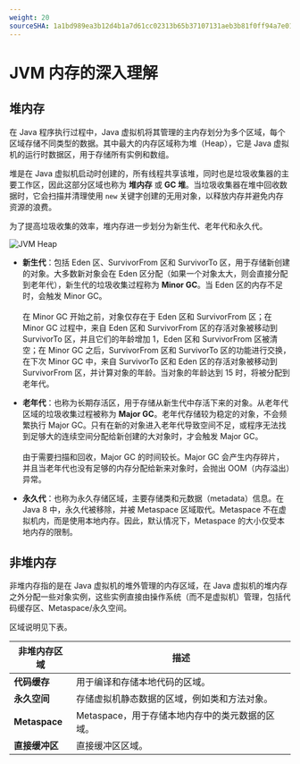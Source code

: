 ```yaml
---
weight: 20
sourceSHA: 1a1bd989ea3b12d4b1a7d61cc02313b65b37107131aeb3b81f0ff94a7e011942
---
```


# JVM 内存的深入理解

## 堆内存

在 Java 程序执行过程中，Java 虚拟机将其管理的主内存划分为多个区域，每个区域存储不同类型的数据。其中最大的内存区域称为堆（Heap），它是 Java 虚拟机的运行时数据区，用于存储所有实例和数组。

堆是在 Java 虚拟机启动时创建的，所有线程共享该堆，同时也是垃圾收集器的主要工作区，因此这部分区域也称为 **堆内存** 或 **GC 堆**。当垃圾收集器在堆中回收数据时，它会扫描并清理使用 `new` 关键字创建的无用对象，以释放内存并避免内存资源的浪费。

为了提高垃圾收集的效率，堆内存进一步划分为新生代、老年代和永久代。

![JVM Heap](../assets/jvm_heap.png)

- **新生代**：包括 Eden 区、SurvivorFrom 区和 SurvivorTo 区，用于存储新创建的对象。大多数新对象会在 Eden 区分配（如果一个对象太大，则会直接分配到老年代），新生代的垃圾收集过程称为 **Minor GC**。当 Eden 区的内存不足时，会触发 Minor GC。<br /><br />在 Minor GC 开始之前，对象仅存在于 Eden 区和 SurvivorFrom 区；在 Minor GC 过程中，来自 Eden 区和 SurvivorFrom 区的存活对象被移动到 SurvivorTo 区，并且它们的年龄增加 1，Eden 区和 SurvivorFrom 区被清空；在 Minor GC 之后，SurvivorFrom 区和 SurvivorTo 区的功能进行交换，在下次 Minor GC 中，来自 SurvivorTo 区和 Eden 区的存活对象被移动到 SurvivorFrom 区，并计算对象的年龄。当对象的年龄达到 15 时，将被分配到老年代。

- **老年代**：也称为长期存活区，用于存储从新生代中存活下来的对象。从老年代区域的垃圾收集过程被称为 **Major GC**。老年代存储较为稳定的对象，不会频繁执行 Major GC。只有在新的对象进入老年代导致空间不足，或程序无法找到足够大的连续空间分配给新创建的大对象时，才会触发 Major GC。<br /><br />由于需要扫描和回收，Major GC 的时间较长。Major GC 会产生内存碎片，并且当老年代也没有足够的内存分配给新来对象时，会抛出 OOM（内存溢出）异常。

- **永久代**：也称为永久存储区域，主要存储类和元数据（metadata）信息。在 Java 8 中，永久代被移除，并被 Metaspace 区域取代。Metaspace 不在虚拟机内，而是使用本地内存。因此，默认情况下，Metaspace 的大小仅受本地内存的限制。

## 非堆内存

非堆内存指的是在 Java 虚拟机的堆外管理的内存区域，在 Java 虚拟机的堆内存之外分配一些对象实例，这些实例直接由操作系统（而不是虚拟机）管理，包括代码缓存区、Metaspace/永久空间。

区域说明见下表。

| 非堆内存区域        | 描述                                                                               |
| -------------------- | ---------------------------------------------------------------------------------- |
| **代码缓存**         | 用于编译和存储本地代码的区域。                                                    |
| **永久空间**         | 存储虚拟机静态数据的区域，例如类和方法对象。                                      |
| **Metaspace**        | Metaspace，用于存储本地内存中的类元数据的区域。                                  |
| **直接缓冲区**       | 直接缓冲区区域。                                                                  |
